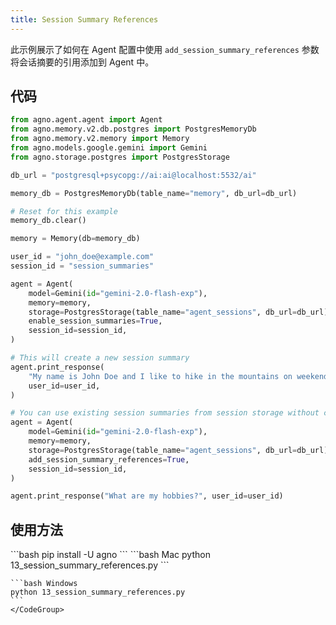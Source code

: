 ```yaml
---
title: Session Summary References
---
```


此示例展示了如何在 Agent 配置中使用 `add_session_summary_references` 参数将会话摘要的引用添加到 Agent 中。


## 代码

```13_session_summary_references.py
from agno.agent.agent import Agent
from agno.memory.v2.db.postgres import PostgresMemoryDb
from agno.memory.v2.memory import Memory
from agno.models.google.gemini import Gemini
from agno.storage.postgres import PostgresStorage

db_url = "postgresql+psycopg://ai:ai@localhost:5532/ai"

memory_db = PostgresMemoryDb(table_name="memory", db_url=db_url)

# Reset for this example
memory_db.clear()

memory = Memory(db=memory_db)

user_id = "john_doe@example.com"
session_id = "session_summaries"

agent = Agent(
    model=Gemini(id="gemini-2.0-flash-exp"),
    memory=memory,
    storage=PostgresStorage(table_name="agent_sessions", db_url=db_url),
    enable_session_summaries=True,
    session_id=session_id,
)

# This will create a new session summary
agent.print_response(
    "My name is John Doe and I like to hike in the mountains on weekends.",
    user_id=user_id,
)

# You can use existing session summaries from session storage without creating or updating any new ones.
agent = Agent(
    model=Gemini(id="gemini-2.0-flash-exp"),
    memory=memory,
    storage=PostgresStorage(table_name="agent_sessions", db_url=db_url),
    add_session_summary_references=True,
    session_id=session_id,
)

agent.print_response("What are my hobbies?", user_id=user_id)
```

## 使用方法

<Steps>
  <Snippet file="create-venv-step.mdx" />

  <Step title="安装库">
    ```bash
    pip install -U agno
    ```
  </Step>

  <Step title="运行示例">
    <CodeGroup>
    ```bash Mac
    python 13_session_summary_references.py
    ```

    ```bash Windows
    python 13_session_summary_references.py
    ```
    </CodeGroup>
  </Step>
</Steps>